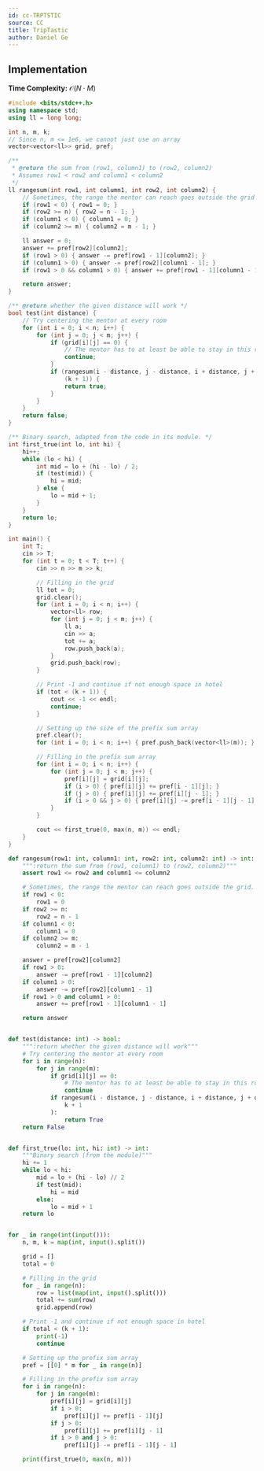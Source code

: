 ```yaml
---
id: cc-TRPTSTIC
source: CC
title: TripTastic
author: Daniel Ge
---
```


## Implementation

**Time Complexity:** $\mathcal{O}(N \cdot M)$

<LanguageSection>
<CPPSection>

```cpp
#include <bits/stdc++.h>
using namespace std;
using ll = long long;

int n, m, k;
// Since n, m <= 1e6, we cannot just use an array
vector<vector<ll>> grid, pref;

/**
 * @return the sum from (row1, column1) to (row2, column2)
 * Assumes row1 < row2 and column1 < column2
 */
ll rangesum(int row1, int column1, int row2, int column2) {
	// Sometimes, the range the mentor can reach goes outside the grid
	if (row1 < 0) { row1 = 0; }
	if (row2 >= n) { row2 = n - 1; }
	if (column1 < 0) { column1 = 0; }
	if (column2 >= m) { column2 = m - 1; }

	ll answer = 0;
	answer += pref[row2][column2];
	if (row1 > 0) { answer -= pref[row1 - 1][column2]; }
	if (column1 > 0) { answer -= pref[row2][column1 - 1]; }
	if (row1 > 0 && column1 > 0) { answer += pref[row1 - 1][column1 - 1]; }

	return answer;
}

/** @return whether the given distance will work */
bool test(int distance) {
	// Try centering the mentor at every room
	for (int i = 0; i < n; i++) {
		for (int j = 0; j < m; j++) {
			if (grid[i][j] == 0) {
				// The mentor has to at least be able to stay in this room
				continue;
			}
			if (rangesum(i - distance, j - distance, i + distance, j + distance) >=
			    (k + 1)) {
				return true;
			}
		}
	}
	return false;
}

/** Binary search, adapted from the code in its module. */
int first_true(int lo, int hi) {
	hi++;
	while (lo < hi) {
		int mid = lo + (hi - lo) / 2;
		if (test(mid)) {
			hi = mid;
		} else {
			lo = mid + 1;
		}
	}
	return lo;
}

int main() {
	int T;
	cin >> T;
	for (int t = 0; t < T; t++) {
		cin >> n >> m >> k;

		// Filling in the grid
		ll tot = 0;
		grid.clear();
		for (int i = 0; i < n; i++) {
			vector<ll> row;
			for (int j = 0; j < m; j++) {
				ll a;
				cin >> a;
				tot += a;
				row.push_back(a);
			}
			grid.push_back(row);
		}

		// Print -1 and continue if not enough space in hotel
		if (tot < (k + 1)) {
			cout << -1 << endl;
			continue;
		}

		// Setting up the size of the prefix sum array
		pref.clear();
		for (int i = 0; i < n; i++) { pref.push_back(vector<ll>(m)); }

		// Filling in the prefix sum array
		for (int i = 0; i < n; i++) {
			for (int j = 0; j < m; j++) {
				pref[i][j] = grid[i][j];
				if (i > 0) { pref[i][j] += pref[i - 1][j]; }
				if (j > 0) { pref[i][j] += pref[i][j - 1]; }
				if (i > 0 && j > 0) { pref[i][j] -= pref[i - 1][j - 1]; }
			}
		}

		cout << first_true(0, max(n, m)) << endl;
	}
}
```

</CPPSection>
<PySection>

```py
def rangesum(row1: int, column1: int, row2: int, column2: int) -> int:
	""":return the sum from (row1, column1) to (row2, column2)"""
	assert row1 <= row2 and column1 <= column2

	# Sometimes, the range the mentor can reach goes outside the grid.
	if row1 < 0:
		row1 = 0
	if row2 >= n:
		row2 = n - 1
	if column1 < 0:
		column1 = 0
	if column2 >= m:
		column2 = m - 1

	answer = pref[row2][column2]
	if row1 > 0:
		answer -= pref[row1 - 1][column2]
	if column1 > 0:
		answer -= pref[row2][column1 - 1]
	if row1 > 0 and column1 > 0:
		answer += pref[row1 - 1][column1 - 1]

	return answer


def test(distance: int) -> bool:
	""":return whether the given distance will work"""
	# Try centering the mentor at every room
	for i in range(n):
		for j in range(m):
			if grid[i][j] == 0:
				# The mentor has to at least be able to stay in this room
				continue
			if rangesum(i - distance, j - distance, i + distance, j + distance) >= (
				k + 1
			):
				return True
	return False


def first_true(lo: int, hi: int) -> int:
	"""Binary search (from the module)"""
	hi += 1
	while lo < hi:
		mid = lo + (hi - lo) // 2
		if test(mid):
			hi = mid
		else:
			lo = mid + 1
	return lo


for _ in range(int(input())):
	n, m, k = map(int, input().split())

	grid = []
	total = 0

	# Filling in the grid
	for _ in range(n):
		row = list(map(int, input().split()))
		total += sum(row)
		grid.append(row)

	# Print -1 and continue if not enough space in hotel
	if total < (k + 1):
		print(-1)
		continue

	# Setting up the prefix sum array
	pref = [[0] * m for _ in range(n)]

	# Filling in the prefix sum array
	for i in range(n):
		for j in range(m):
			pref[i][j] = grid[i][j]
			if i > 0:
				pref[i][j] += pref[i - 1][j]
			if j > 0:
				pref[i][j] += pref[i][j - 1]
			if i > 0 and j > 0:
				pref[i][j] -= pref[i - 1][j - 1]

	print(first_true(0, max(n, m)))
```

</PySection>
</LanguageSection>
